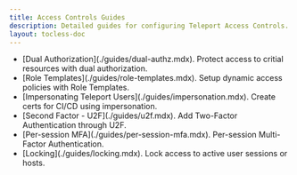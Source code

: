 ```yaml
---
title: Access Controls Guides
description: Detailed guides for configuring Teleport Access Controls.
layout: tocless-doc
---
```


<ul>
  <li>
      [Dual Authorization](./guides/dual-authz.mdx). Protect access to critial resources with dual authorization.
  </li>
  <li>
     [Role Templates](./guides/role-templates.mdx). Setup dynamic access policies with Role Templates.
  </li>
  <li>
    [Impersonating Teleport Users](./guides/impersonation.mdx). Create certs for CI/CD using impersonation.
  </li>
  <li>
    [Second Factor - U2F](./guides/u2f.mdx). Add Two-Factor Authentication through U2F.
  </li>
  <li>
    [Per-session MFA](./guides/per-session-mfa.mdx). Per-session Multi-Factor Authentication.
  </li>
  <li>
    [Locking](./guides/locking.mdx). Lock access to active user sessions or hosts.
  </li>
</ul>
